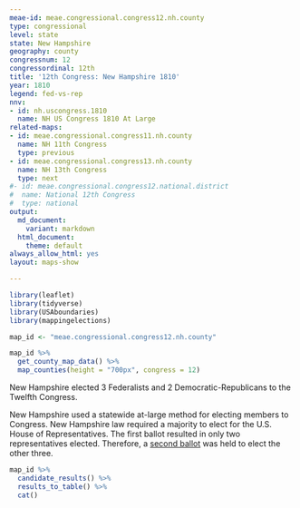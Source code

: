 ```yaml
---
meae-id: meae.congressional.congress12.nh.county
type: congressional
level: state
state: New Hampshire
geography: county
congressnum: 12
congressordinal: 12th
title: '12th Congress: New Hampshire 1810'
year: 1810
legend: fed-vs-rep
nnv:
- id: nh.uscongress.1810
  name: NH US Congress 1810 At Large
related-maps:
- id: meae.congressional.congress11.nh.county
  name: NH 11th Congress
  type: previous
- id: meae.congressional.congress13.nh.county
  name: NH 13th Congress
  type: next
#- id: meae.congressional.congress12.national.district
#  name: National 12th Congress
#  type: national
output:
  md_document:
    variant: markdown
  html_document:
    theme: default
always_allow_html: yes
layout: maps-show

---
```


```r
library(leaflet)
library(tidyverse)
library(USAboundaries)
library(mappingelections)

map_id <- "meae.congressional.congress12.nh.county"
```

<div class="map">

```r
map_id %>%
  get_county_map_data() %>%
  map_counties(height = "700px", congress = 12)
```

</div>

New Hampshire elected 3 Federalists and 2 Democratic-Republicans to the Twelfth Congress.

New Hampshire used a statewide at-large method for electing members to Congress. New Hampshire law required a majority to elect for the U.S. House of Representatives. The first ballot resulted in only two representatives elected. Therefore, a [second ballot](https://elections.lib.tufts.edu/catalog/tufts:nh.uscongress.2.1811) was held to elect the other three. 

<div class="results-table">

```r
map_id %>%
  candidate_results() %>%
  results_to_table() %>%
  cat()
```

</div>
